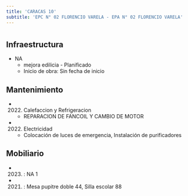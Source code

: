 ```yaml
---
title: 'CARACAS 10'
subtitle: 'EPC N° 02 FLORENCIO VARELA - EPA N° 02 FLORENCIO VARELA'
---
```


#
## Infraestructura

* NA 
    + mejora edilicia - Planificado 
    + Inicio de obra: Sin fecha de inicio 






## Mantenimiento

*  (2022) Calefaccion y Refrigeracion 
    + REPARACION DE FANCOIL Y CAMBIO DE MOTOR

*  (2022) Electricidad 
    + Colocación de luces de emergencia, Instalación de purificadores





## Mobiliario

*  (2023) : NA 1 

*  (2021) : Mesa pupitre doble 44, Silla escolar 88 



